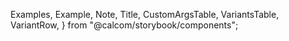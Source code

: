 
  Examples,
  Example,
  Note,
  Title,
  CustomArgsTable,
  VariantsTable,
  VariantRow,
} from "@calcom/storybook/components";


<Meta title="UI/Calendar" component={Calendar} />

<Title title="Calendar" suffix="Brief" subtitle="Version 2.0 — Last Update: 22 Aug 2022" />

## Props

The Args Table below shows you a breakdown of what props can be passed into the Calendar component. All props should have a desciption to make it self explanitory to see what is going on.

<CustomArgsTable of={Calendar} />

## Example

There will be a few examples of how to use the Calendar component to show different usecases.


<Canvas>
  <Story
    name="Customising Start Hour and EndHour"
    argTypes={{
      startHour: {
        control: { type: "number", min: 0, max: 23, step: 1 },
      },
      endHour: {
        control: { type: "number", min: 0, max: 23, step: 1 },
      },
    }}
    args={{
      sortEvents: true,
      startHour: 8,
      endHour: 20,
      events: events,
      hoverEventDuration: 0,
      blockingDates: blockingDates,
    }}>
    {Template.bind({})}
  </Story>
</Canvas>

<Canvas>
  <Story name="Onclick Handlers">
    <Calendar
      startHour={8}
      endHour={17}
      events={events}
      onEventClick={(e) => alert(e.title)}
      onEmptyCellClick={(date) => alert(date.toString())}
      sortEvents
      hoverEventDuration={30}
    />
  </Story>
</Canvas>
